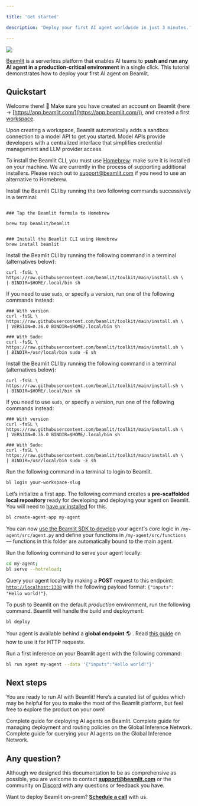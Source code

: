 ```yaml
---

title: 'Get started'

description: 'Deploy your first AI agent worldwide in just 3 minutes.'

---
```


<Frame>
<img src="/img/general/functions-dark.png" />
</Frame>

[Beamlit](https://app.beamlit.com/) is a serverless platform that enables AI teams to **push and run any AI agent in a production-critical environment** in a single click. This tutorial demonstrates how to deploy your first AI agent on Beamlit.

## Quickstart

Welcome there! 👋 Make sure you have created an account on Beamlit (here → [https://app.beamlit.com/](https://app.beamlit.com/)), and created a first [workspace](Security/Workspace-access-control). 

<Tip>Upon creating a workspace, Beamlit automatically adds a sandbox connection to a model API to get you started. Model APIs provide developers with a centralized interface that simplifies credential management and LLM provider access.</Tip>

<Steps>

<Step title="Install the Beamlit CLI">

<AccordionGroup>

<Accordion title="Install on Mac" icon="apple">

<Warning>To install the Beamlit CLI, you must use [Homebrew](https://brew.sh/): make sure it is installed on your machine. We are currently in the process of supporting additional installers. Please reach out to [support@beamlit.com](mailto:support@beamlit.com) if you need to use an alternative to Homebrew.</Warning>

Install the Beamlit CLI by running the two following commands successively in a terminal:

```shell 

### Tap the Beamlit formula to Homebrew

brew tap beamlit/beamlit

```

```shell 

### Install the Beamlit CLI using Homebrew
brew install beamlit

```

</Accordion>

<Accordion title="Install on Linux" icon="linux">

Install the Beamlit CLI by running the following command in a terminal (alternatives below):

```shell 
curl -fsSL \
https://raw.githubusercontent.com/beamlit/toolkit/main/install.sh \
| BINDIR=$HOME/.local/bin sh
```

If you need to use `sudo`, or specify a version, run one of the following commands instead:

```shell 
### With version
curl -fsSL \
https://raw.githubusercontent.com/beamlit/toolkit/main/install.sh \
| VERSION=0.36.0 BINDIR=$HOME/.local/bin sh

### With Sudo:
curl -fsSL \
https://raw.githubusercontent.com/beamlit/toolkit/main/install.sh \
| BINDIR=/usr/local/bin sudo -E sh
```

</Accordion>

<Accordion title="Install with cURL" icon="code">

Install the Beamlit CLI by running the following command in a terminal (alternatives below):

```shell 
curl -fsSL \
https://raw.githubusercontent.com/beamlit/toolkit/main/install.sh \
| BINDIR=$HOME/.local/bin sh
```

If you need to use `sudo`, or specify a version, run one of the following commands instead:

```shell 
### With version
curl -fsSL \
https://raw.githubusercontent.com/beamlit/toolkit/main/install.sh \
| VERSION=0.36.0 BINDIR=$HOME/.local/bin sh

### With Sudo:
curl -fsSL \
https://raw.githubusercontent.com/beamlit/toolkit/main/install.sh \
| BINDIR=/usr/local/bin sudo -E sh
```

</Accordion>

</AccordionGroup>

</Step>

<Step title="Login">

<Accordion title="Login to Beamlit via the CLI.">
Run the following command in a terminal to login to Beamlit. 

```bash
bl login your-workspace-slug
```

</Accordion>

</Step>

<Step title="Create your first AI agent">

Let’s initialize a first app. The following command creates a **pre-scaffolded local repository** ready for developing and deploying your agent on Beamlit. You will need to [have *uv* installed](https://docs.astral.sh/uv/getting-started/installation/) for this.

```bash
bl create-agent-app my-agent
```

You can now [use the Beamlit SDK to develop](Agents/Develop-an-agent) your agent's core logic in `/my-agent/src/agent.py` and define your functions in `/my-agent/src/functions` — functions in this folder are automatically bound to the main agent. 

</Step>

<Step title="Test and deploy your AI agent">

Run the following command to serve your agent locally:

```bash
cd my-agent;
bl serve --hotreload;
```

Query your agent locally by making a **POST** request to this endpoint: [`http://localhost:1338`](http://localhost:1338) with the following payload format: `{"inputs": "Hello world!"}`.

To push to Beamlit on the default *production* environment, run the following command. Beamlit will handle the build and deployment:

```bash
bl deploy
```

Your agent is available behind a **global endpoint**  🌎 . Read [this guide](Agents/Query-agents) on how to use it for HTTP requests.

</Step>

<Step title="Make a first inference">

Run a first inference on your Beamlit agent with the following command:

```bash
bl run agent my-agent --data '{"inputs":"Hello world!"}'
```

</Step>

</Steps>

## Next steps

You are ready to run AI with Beamlit! Here’s a curated list of guides which may be helpful for you to make the most of the Beamlit platform, but feel free to explore the product on your own! 

<Card title="Deploy agents" icon="earth-americas" href="/Agents/Overview">
Complete guide for deploying AI agents on Beamlit.
</Card>

<Card title="Manage environment policies" icon="server" href="/Model-Governance/Overview">
Complete guide for managing deployment and routing policies on the Global Inference Network.
</Card>

<Card title="Guide for querying agents" icon="bolt" href="/Agents/Query-agents">
Complete guide for querying your AI agents on the Global Inference Network.
</Card>

## Any question?

Although we designed this documentation to be as comprehensive as possible, you are welcome to contact [**support@beamlit.com**](mailto:support@beamlit.com) or the community on [Discord](https://discord.gg/9fu69KEg) with any questions or feedback you have.

Want to deploy Beamlit on-prem? [**Schedule a call**](mailto:support@beamlit.com) with us.